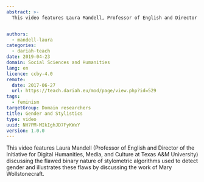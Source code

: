 ```yaml
---
abstract: >-
  This video features Laura Mandell, Professor of English and Director of the Initiative for Digital Humanities, Media, and Culture at Texas A&M University, discussing the flawed binary nature of stylometric algorithms used to detect gender and illustrates these flaws by discussing the work of Mary Wollstonecraft.


authors:
  - mandell-laura
categories:
  - dariah-teach
date: 2019-04-23
domain: Social Sciences and Humanities
lang: en
licence: ccby-4.0
remote:
  date: 2017-06-27
  url: https://teach.dariah.eu/mod/page/view.php?id=529
tags:
  - feminism
targetGroup: Domain researchers
title: Gender and Stylistics
type: video
uuid: NH7PM-MIkIghJD7FyKWxY
version: 1.0.0
---
```


This video features Laura Mandell (Professor of English and Director of the Initiative for Digital Humanities, Media, and Culture at Texas A\&M University) discussing the flawed binary nature of stylometric algorithms used to detect gender and illustrates these flaws by discussing the work of Mary Wollstonecraft.

<VideoCard
  title="DH in Practice"
  subtitle="Gender and Stylistics"
  id="j1_ANz7FH4w"
  image="images/laura-mandell.jpg"
/>
